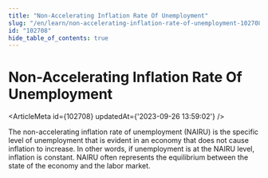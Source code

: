 ```yaml
---
title: "Non-Accelerating Inflation Rate Of Unemployment"
slug: "/en/learn/non-accelerating-inflation-rate-of-unemployment-102708"
id: "102708"
hide_table_of_contents: true
---
```



# Non-Accelerating Inflation Rate Of Unemployment

<ArticleMeta id={102708} updatedAt={'2023-09-26 13:59:02'} />
<div className='border-solid border-b border-t-0 my-4 border-[var(--ifm-color-gray-300)]' />

The non-accelerating inflation rate of unemployment (NAIRU) is the specific level of unemployment that is evident in an economy that does not cause inflation to increase. In other words, if unemployment is at the NAIRU level, inflation is constant. NAIRU often represents the equilibrium between the state of the economy and the labor market.
